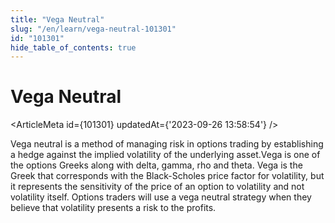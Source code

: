 ```yaml
---
title: "Vega Neutral"
slug: "/en/learn/vega-neutral-101301"
id: "101301"
hide_table_of_contents: true
---
```



# Vega Neutral

<ArticleMeta id={101301} updatedAt={'2023-09-26 13:58:54'} />
<div className='border-solid border-b border-t-0 my-4 border-[var(--ifm-color-gray-300)]' />

Vega neutral is a method of managing risk in options trading by establishing a hedge against the implied volatility of the underlying asset.Vega is one of the options Greeks along with delta, gamma, rho and theta. Vega is the Greek that corresponds with the Black-Scholes price factor for volatility, but it represents the sensitivity of the price of an option to volatility and not volatility itself. Options traders will use a vega neutral strategy when they believe that volatility presents a risk to the profits.
